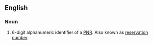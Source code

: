 ==English==

===Noun===
{{en-noun|head=[[record]] [[locator]]}}
# {{context|aviation/travel}} 6-digit alphanumeric identifier of a [[PNR]]. Also known as [[reservation number]].